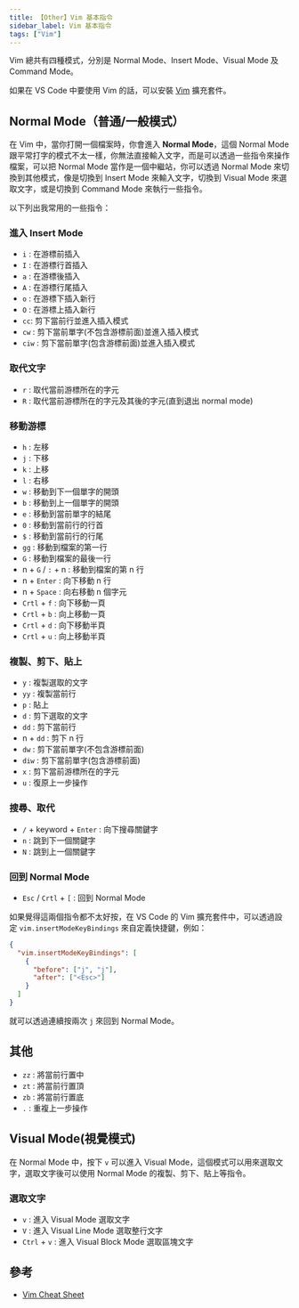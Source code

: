 ```yaml
---
title: 【Other】Vim 基本指令
sidebar_label: Vim 基本指令
tags: ["Vim"]
---
```


Vim 總共有四種模式，分別是 Normal Mode、Insert Mode、Visual Mode 及 Command Mode。

如果在 VS Code 中要使用 Vim 的話，可以安裝 [Vim](https://marketplace.visualstudio.com/items?itemName=vscodevim.vim) 擴充套件。

## Normal Mode（普通/一般模式）

在 Vim 中，當你打開一個檔案時，你會進入 **Normal Mode**，這個 Normal Mode 跟平常打字的模式不太一樣，你無法直接輸入文字，而是可以透過一些指令來操作檔案，可以把 Normal Mode 當作是一個中繼站，你可以透過 Normal Mode 來切換到其他模式，像是切換到 Insert Mode 來輸入文字，切換到 Visual Mode 來選取文字，或是切換到 Command Mode 來執行一些指令。

以下列出我常用的一些指令：

### 進入 Insert Mode

- `i` : 在游標前插入
- `I` : 在游標行首插入
- `a` : 在游標後插入
- `A` : 在游標行尾插入
- `o` : 在游標下插入新行
- `O` : 在游標上插入新行
- `cc`: 剪下當前行並進入插入模式
- `cw` : 剪下當前單字(不包含游標前面)並進入插入模式
- `ciw` : 剪下當前單字(包含游標前面)並進入插入模式

### 取代文字

- `r` : 取代當前游標所在的字元
- `R` : 取代當前游標所在的字元及其後的字元(直到退出 normal mode)

### 移動游標

- `h` : 左移
- `j` : 下移
- `k` : 上移
- `l` : 右移
- `w` : 移動到下一個單字的開頭
- `b` : 移動到上一個單字的開頭
- `e` : 移動到當前單字的結尾
- `0` : 移動到當前行的行首
- `$` : 移動到當前行的行尾
- `gg` : 移動到檔案的第一行
- `G` : 移動到檔案的最後一行
- n + `G` / `:` + n : 移動到檔案的第 n 行
- n + `Enter` : 向下移動 n 行
- n + `Space` : 向右移動 n 個字元
- `Crtl` + `f` : 向下移動一頁
- `Crtl` + `b` : 向上移動一頁
- `Crtl` + `d` : 向下移動半頁
- `Crtl` + `u` : 向上移動半頁

### 複製、剪下、貼上

- `y` : 複製選取的文字
- `yy` : 複製當前行
- `p` : 貼上
- `d` : 剪下選取的文字
- `dd` : 剪下當前行
- n + `dd` : 剪下 n 行
- `dw` : 剪下當前單字(不包含游標前面)
- `diw` : 剪下當前單字(包含游標前面)
- `x` : 剪下當前游標所在的字元
- `u` : 復原上一步操作

### 搜尋、取代

- `/` + keyword + `Enter` : 向下搜尋關鍵字
- `n` : 跳到下一個關鍵字
- `N` : 跳到上一個關鍵字

### 回到 Normal Mode

- `Esc` / `Crtl` + `[` : 回到 Normal Mode

如果覺得這兩個指令都不太好按，在 VS Code 的 Vim 擴充套件中，可以透過設定 `vim.insertModeKeyBindings` 來自定義快捷鍵，例如：

```json
{
  "vim.insertModeKeyBindings": [
    {
      "before": ["j", "j"],
      "after": ["<Esc>"]
    }
  ]
}
```

就可以透過連續按兩次 `j` 來回到 Normal Mode。

## 其他

- `zz` : 將當前行置中
- `zt` : 將當前行置頂
- `zb` : 將當前行置底
- `.` : 重複上一步操作

## Visual Mode(視覺模式)

在 Normal Mode 中，按下 `v` 可以進入 Visual Mode，這個模式可以用來選取文字，選取文字後可以使用 Normal Mode 的複製、剪下、貼上等指令。

### 選取文字

- `v` : 進入 Visual Mode 選取文字
- `V` : 進入 Visual Line Mode 選取整行文字
- `Ctrl` + `v` : 進入 Visual Block Mode 選取區塊文字

## 參考

- [Vim Cheat Sheet](https://vim.rtorr.com/lang/zh_tw/)
